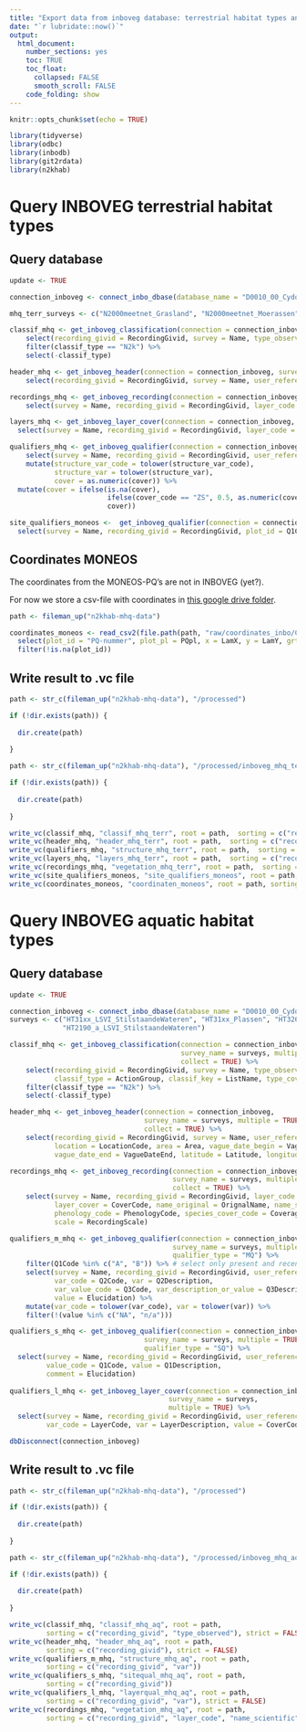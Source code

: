 ```yaml
---
title: "Export data from inboveg database: terrestrial habitat types and aquatic habitat types measured by INBO"
date: "`r lubridate::now()`"
output: 
  html_document:
    number_sections: yes
    toc: TRUE
    toc_float:
      collapsed: FALSE
      smooth_scroll: FALSE
    code_folding: show
---
```


```r
knitr::opts_chunk$set(echo = TRUE)
```

```r
library(tidyverse)
library(odbc)
library(inbodb)
library(git2rdata)
library(n2khab)
```

# Query INBOVEG terrestrial habitat types

## Query database

```r
update <- TRUE
```

```r
 
connection_inboveg <- connect_inbo_dbase(database_name = "D0010_00_Cydonia")

mhq_terr_surveys <- c("N2000meetnet_Grasland", "N2000meetnet_Moerassen", "N2000meetnet_Grasland_BHM", "N2000meetnet_Moeras_BHM", "N2000meetnet_Duinen_BHM", "N2000_Duinen_Fieldapp", "N2000meetnet_Bos_91E0_sf", "N2000meetnet_Heide_BHM", "N2000meetnet_Heide_BHM_2022", "N2000_6510_droogte", "Schelde-estuarium")

classif_mhq <- get_inboveg_classification(connection = connection_inboveg, survey_name = mhq_terr_surveys, collect = TRUE, multiple = TRUE) %>%
    select(recording_givid = RecordingGivid, survey = Name, type_observed = Classif, classif_type = ActionGroup, classif_key = ListName, type_cover = Cover) %>%
    filter(classif_type == "N2k") %>%
    select(-classif_type)

header_mhq <- get_inboveg_header(connection = connection_inboveg, survey_name = mhq_terr_surveys, collect = TRUE, multiple = TRUE) %>%
    select(recording_givid = RecordingGivid, survey = Name, user_reference = UserReference, area = Area, vague_date_begin = VagueDateBegin, vague_date_end = VagueDateEnd, latitude = Latitude, longitude = Longitude)

recordings_mhq <- get_inboveg_recording(connection = connection_inboveg, survey_name = mhq_terr_surveys, collect = TRUE, multiple = TRUE) %>%
    select(survey = Name, recording_givid = RecordingGivid, layer_code = LayerCode, layer_cover = CoverCode, name_original = OrignalName, name_scientific = ScientificName, phenology_code = PhenologyCode, species_cover_code = CoverageCode, species_cover = PctValue, scale = RecordingScale)

layers_mhq <- get_inboveg_layer_cover(connection = connection_inboveg, survey_name = mhq_terr_surveys, multiple = TRUE) %>%
  select(survey = Name, recording_givid = RecordingGivid, layer_code = LayerCode, layer_description = LayerDescription, layer_cover = CoverCode)

qualifiers_mhq <- get_inboveg_qualifier(connection = connection_inboveg, survey_name = mhq_terr_surveys, qualifier_type = "MQ", multiple = TRUE) %>%
    select(survey = Name, recording_givid = RecordingGivid, user_reference = UserReference, structure_var_code = Q2Code, structure_var = Q2Description, cover = Q3Description, cover_code = Q3Code) %>%
    mutate(structure_var_code = tolower(structure_var_code),
           structure_var = tolower(structure_var),
           cover = as.numeric(cover)) %>%
  mutate(cover = ifelse(is.na(cover), 
                        ifelse(cover_code == "ZS", 0.5, as.numeric(cover_code)),
                        cover))

site_qualifiers_moneos <-  get_inboveg_qualifier(connection = connection_inboveg, survey_name = c("N2000meetnet_Bos_91E0_sf", "Schelde-estuarium"), qualifier_type = "SQ", multiple = TRUE) %>%
  select(survey = Name, recording_givid = RecordingGivid, plot_id = Q1Code)

```

## Coordinates MONEOS

The coordinates from the MONEOS-PQ's are not in INBOVEG (yet?).

For now we store a csv-file with coordinates in [this google drive folder](https://drive.google.com/drive/folders/1tl0gtQrFdmMtgupffkX8uuMJ0uJbeWKL).

```r

path <- fileman_up("n2khab-mhq-data")

coordinates_moneos <- read_csv2(file.path(path, "raw/coordinates_inbo/CoordinatenExtraPQ_LSVI_91E0_2023-12-07.csv")) %>%
  select(plot_id = "PQ-nummer", plot_pl = PQpl, x = LamX, y = LamY, grts_ranking = Ranking) %>%
  filter(!is.na(plot_id))
```


## Write result to .vc file

```r

path <- str_c(fileman_up("n2khab-mhq-data"), "/processed")

if (!dir.exists(path)) {
    
  dir.create(path)  
    
}

path <- str_c(fileman_up("n2khab-mhq-data"), "/processed/inboveg_mhq_terr")

if (!dir.exists(path)) {
    
  dir.create(path)  
    
}

write_vc(classif_mhq, "classif_mhq_terr", root = path,  sorting = c("recording_givid", "type_observed"), strict = FALSE)
write_vc(header_mhq, "header_mhq_terr", root = path,  sorting = c("recording_givid"), strict = FALSE)
write_vc(qualifiers_mhq, "structure_mhq_terr", root = path,  sorting = c("recording_givid", "structure_var"), strict = FALSE)
write_vc(layers_mhq, "layers_mhq_terr", root = path,  sorting = c("recording_givid", "layer_code"))
write_vc(recordings_mhq, "vegetation_mhq_terr", root = path,  sorting = c("recording_givid", "layer_code", "name_scientific"))
write_vc(site_qualifiers_moneos, "site_qualifiers_moneos", root = path, sorting = c("recording_givid"))
write_vc(coordinates_moneos, "coordinaten_moneos", root = path, sorting = c("plot_id", "plot_pl"))
```

# Query INBOVEG aquatic habitat types

## Query database

```r
update <- TRUE
```

```r
 
connection_inboveg <- connect_inbo_dbase(database_name = "D0010_00_Cydonia")
surveys <- c("HT31xx_LSVI_StilstaandeWateren", "HT31xx_Plassen", "HT3260",
             "HT2190_a_LSVI_StilstaandeWateren")

classif_mhq <- get_inboveg_classification(connection = connection_inboveg, 
                                          survey_name = surveys, multiple = TRUE,
                                          collect = TRUE) %>%
    select(recording_givid = RecordingGivid, survey = Name, type_observed = Classif, 
           classif_type = ActionGroup, classif_key = ListName, type_cover = Cover) %>%
    filter(classif_type == "N2k") %>%
    select(-classif_type)

header_mhq <- get_inboveg_header(connection = connection_inboveg, 
                                 survey_name = surveys, multiple = TRUE,
                                 collect = TRUE) %>%
    select(recording_givid = RecordingGivid, survey = Name, user_reference = UserReference, 
           location = LocationCode, area = Area, vague_date_begin = VagueDateBegin, 
           vague_date_end = VagueDateEnd, latitude = Latitude, longitude = Longitude)

recordings_mhq <- get_inboveg_recording(connection = connection_inboveg, 
                                        survey_name = surveys, multiple = TRUE,
                                        collect = TRUE) %>%
    select(survey = Name, recording_givid = RecordingGivid, layer_code = LayerCode, 
           layer_cover = CoverCode, name_original = OrignalName, name_scientific = ScientificName, 
           phenology_code = PhenologyCode, species_cover_code = CoverageCode, species_cover = PctValue, 
           scale = RecordingScale)

qualifiers_m_mhq <- get_inboveg_qualifier(connection = connection_inboveg, 
                                        survey_name = surveys, multiple = TRUE,
                                        qualifier_type = "MQ") %>%
    filter(Q1Code %in% c("A", "B")) %>% # select only present and recent measurements (no winter observations)
    select(survey = Name, recording_givid = RecordingGivid, user_reference = UserReference, 
           var_code = Q2Code, var = Q2Description, 
           var_value_code = Q3Code, var_description_or_value = Q3Description, 
           value = Elucidation) %>%
    mutate(var_code = tolower(var_code), var = tolower(var)) %>% 
    filter(!(value %in% c("NA", "n/a")))  

qualifiers_s_mhq <- get_inboveg_qualifier(connection = connection_inboveg,
                                 survey_name = surveys, multiple = TRUE, 
                                 qualifier_type = "SQ") %>% 
  select(survey = Name, recording_givid = RecordingGivid, user_reference = UserReference, 
         value_code = Q1Code, value = Q1Description, 
         comment = Elucidation)
  
qualifiers_l_mhq <- get_inboveg_layer_cover(connection = connection_inboveg, 
                                       survey_name = surveys,
                                       multiple = TRUE) %>% 
  select(survey = Name, recording_givid = RecordingGivid, user_reference = UserReference,
         var_code = LayerCode, var = LayerDescription, value = CoverCode, value_perc = Percentage)

dbDisconnect(connection_inboveg)
```

## Write result to .vc file

```r

path <- str_c(fileman_up("n2khab-mhq-data"), "/processed")

if (!dir.exists(path)) {
    
  dir.create(path)  
    
}

path <- str_c(fileman_up("n2khab-mhq-data"), "/processed/inboveg_mhq_aq")

if (!dir.exists(path)) {
    
  dir.create(path)  
    
}

write_vc(classif_mhq, "classif_mhq_aq", root = path,  
         sorting = c("recording_givid", "type_observed"), strict = FALSE)
write_vc(header_mhq, "header_mhq_aq", root = path,  
         sorting = c("recording_givid"), strict = FALSE)
write_vc(qualifiers_m_mhq, "structure_mhq_aq", root = path,  
         sorting = c("recording_givid", "var")) 
write_vc(qualifiers_s_mhq, "sitequal_mhq_aq", root = path,  
         sorting = c("recording_givid")) 
write_vc(qualifiers_l_mhq, "layerqual_mhq_aq", root = path,  
         sorting = c("recording_givid", "var"), strict = FALSE) 
write_vc(recordings_mhq, "vegetation_mhq_aq", root = path,  
         sorting = c("recording_givid", "layer_code", "name_scientific"))
```